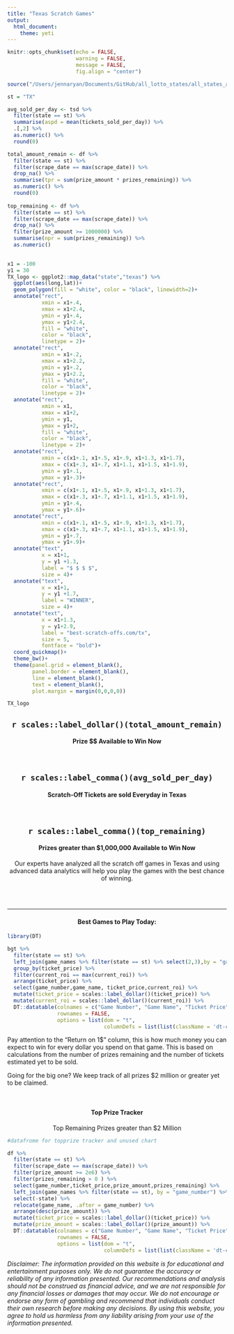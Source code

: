 ```yaml
---
title: "Texas Scratch Games"
output: 
  html_document:
    theme: yeti
---
```


```r
knitr::opts_chunk$set(echo = FALSE, 
                      warning = FALSE, 
                      message = FALSE,
                      fig.align = "center")

source("/Users/jennaryan/Documents/GitHub/all_lotto_states/all_states_analysis.R")

st = "TX"

avg_sold_per_day <- tsd %>% 
  filter(state == st) %>% 
  summarise(aspd = mean(tickets_sold_per_day)) %>% 
  .[,2] %>% 
  as.numeric() %>% 
  round(0)

total_amount_remain <- df %>% 
  filter(state == st) %>% 
  filter(scrape_date == max(scrape_date)) %>% 
  drop_na() %>% 
  summarise(tpr = sum(prize_amount * prizes_remaining)) %>%
  as.numeric() %>% 
  round(0)
  
top_remaining <- df %>% 
  filter(state == st) %>% 
  filter(scrape_date == max(scrape_date)) %>% 
  drop_na() %>% 
  filter(prize_amount >= 1000000) %>% 
  summarise(npr = sum(prizes_remaining)) %>% 
  as.numeric()
  
```

```r

x1 = -100
y1 = 30
TX_logo <- ggplot2::map_data("state","texas") %>% 
  ggplot(aes(long,lat))+
  geom_polygon(fill = "white", color = "black", linewidth=2)+
  annotate("rect",
           xmin = x1+.4,
           xmax = x1+2.4,
           ymin = y1+.4,
           ymax = y1+2.4,
           fill = "white",
           color = "black",
           linetype = 2)+
  annotate("rect",
           xmin = x1+.2,
           xmax = x1+2.2,
           ymin = y1+.2,
           ymax = y1+2.2,
           fill = "white",
           color = "black",
           linetype = 2)+
  annotate("rect",
           xmin = x1,
           xmax = x1+2,
           ymin = y1,
           ymax = y1+2,
           fill = "white",
           color = "black",
           linetype = 2)+
  annotate("rect",
           xmin = c(x1+.1, x1+.5, x1+.9, x1+1.3, x1+1.7),
           xmax = c(x1+.3, x1+.7, x1+1.1, x1+1.5, x1+1.9),
           ymin = y1+.1,
           ymax = y1+.3)+
  annotate("rect",
           xmin = c(x1+.1, x1+.5, x1+.9, x1+1.3, x1+1.7),
           xmax = c(x1+.3, x1+.7, x1+1.1, x1+1.5, x1+1.9),
           ymin = y1+.4,
           ymax = y1+.6)+
  annotate("rect",
           xmin = c(x1+.1, x1+.5, x1+.9, x1+1.3, x1+1.7),
           xmax = c(x1+.3, x1+.7, x1+1.1, x1+1.5, x1+1.9),
           ymin = y1+.7,
           ymax = y1+.9)+
  annotate("text",
           x = x1+1,
           y = y1 +1.3,
           label = "$ $ $ $",
           size = 4)+
  annotate("text",
           x = x1+1,
           y = y1 +1.7,
           label = "WINNER",
           size = 4)+
  annotate("text",
           x = x1+1.3,
           y = y1+2.9,
           label = "best-scratch-offs.com/tx",
           size = 5,
           fontface = "bold")+
  coord_quickmap()+
  theme_bw()+
  theme(panel.grid = element_blank(),
        panel.border = element_blank(),
        line = element_blank(),
        text = element_blank(),
        plot.margin = margin(0,0,0,0))

TX_logo
```

::: {style="text-align:center"}
## `r scales::label_dollar()(total_amount_remain)`

#### Prize \$\$ Available to Win Now

<br>

## `r scales::label_comma()(avg_sold_per_day)`

#### Scratch-Off Tickets are sold Everyday in Texas

<br>

## `r scales::label_comma()(top_remaining)`

#### Prizes greater than \$1,000,000 Available to Win Now

Our experts have analyzed all the scratch off games in Texas and using advanced data analytics will help you play the games with the best chance of winning.
:::

<br><br>

------------------------------------------------------------------------

#### Best Games to Play Today: {style="text-align: center"}

```r
library(DT)

bgt %>% 
  filter(state == st) %>% 
  left_join(game_names %>% filter(state == st) %>% select(2,3),by = "game_number") %>% 
  group_by(ticket_price) %>% 
  filter(current_roi == max(current_roi)) %>% 
  arrange(ticket_price) %>% 
  select(game_number,game_name, ticket_price,current_roi) %>% 
  mutate(ticket_price = scales::label_dollar()(ticket_price)) %>% 
  mutate(current_roi = scales::label_dollar()(current_roi)) %>% 
  DT::datatable(colnames = c("Game Number", "Game Name", "Ticket Price", "Return on $1"),
                rownames = FALSE,
                options = list(dom = "t",
                               columnDefs = list(list(className = 'dt-center', targets = 0:3))))

```

Pay attention to the "Return on 1\$" column, this is how much money you can expect to win for every dollar you spend on that game. This is based on calculations from the number of prizes remaining and the number of tickets estimated yet to be sold.

Going for the big one? We keep track of all prizes \$2 million or greater yet to be claimed.

<br>

#### **Top Prize Tracker** {style="text-align: center"}

::: {style="text-align: center"}
Top Remaining Prizes greater than \$2 Million
:::

```r
#datafrome for topprize tracker and unused chart

df %>% 
  filter(state == st) %>% 
  filter(scrape_date == max(scrape_date)) %>% 
  filter(prize_amount >= 2e6) %>% 
  filter(prizes_remaining > 0 ) %>% 
  select(game_number,ticket_price,prize_amount,prizes_remaining) %>% 
  left_join(game_names %>% filter(state == st), by = "game_number") %>% 
  select(-state) %>% 
  relocate(game_name, .after = game_number) %>% 
  arrange(desc(prize_amount)) %>% 
  mutate(ticket_price = scales::label_dollar()(ticket_price)) %>% 
  mutate(prize_amount = scales::label_dollar()(prize_amount)) %>% 
  DT::datatable(colnames = c("Game Number", "Game Name", "Ticket Price", "Prize Amount", "Prizes Remaining"),
                rownames = FALSE,
                options = list(dom = "t",
                               columnDefs = list(list(className = 'dt-center', targets = 0:4))))
```

*Disclaimer: The information provided on this website is for educational and entertainment purposes only. We do not guarantee the accuracy or reliability of any information presented. Our recommendations and analysis should not be construed as financial advice, and we are not responsible for any financial losses or damages that may occur. We do not encourage or endorse any form of gambling and recommend that individuals conduct their own research before making any decisions. By using this website, you agree to hold us harmless from any liability arising from your use of the information presented.*
